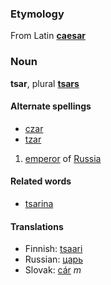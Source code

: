 ===Etymology===
From Latin '''[[caesar]]'''

===Noun===
'''tsar''', plural '''[[tsars]]'''

====Alternate spellings====
*[[czar]]
*[[tzar]]

# [[emperor]] of [[Russia]]

====Related words====
*[[tsarina]]

====Translations====
*Finnish: [[tsaari]]
*Russian: [[царь]]
*Slovak: [[cár#Slovak|cár]] ''m''